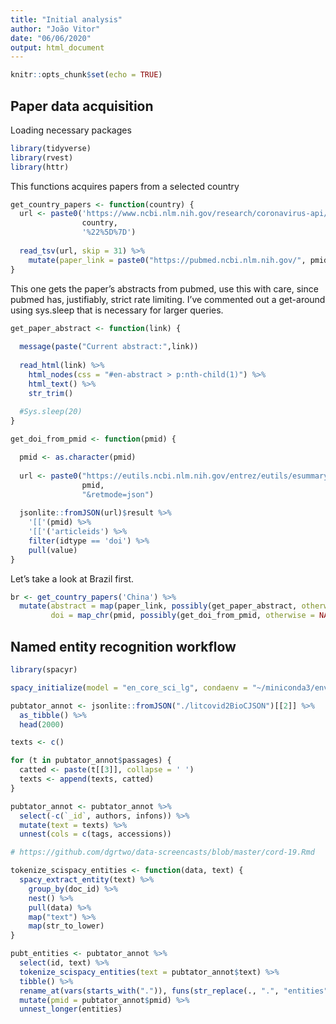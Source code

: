 ```yaml
---
title: "Initial analysis"
author: "João Vitor"
date: "06/06/2020"
output: html_document
---
```


```r
knitr::opts_chunk$set(echo = TRUE)
```

## Paper data acquisition

Loading necessary packages

```r
library(tidyverse)
library(rvest)
library(httr)
```

This functions acquires papers from a selected country

```r
get_country_papers <- function(country) {
  url <- paste0('https://www.ncbi.nlm.nih.gov/research/coronavirus-api/export/tsv?filters=%7B%22countries%22%3A%5B%22', 
                country,
                '%22%5D%7D')
  
  read_tsv(url, skip = 31) %>% 
    mutate(paper_link = paste0("https://pubmed.ncbi.nlm.nih.gov/", pmid))
}
```

This one gets the paper's abstracts from pubmed, use this with care, since
pubmed has, justifiably, strict rate limiting. I've commented out a get-around using sys.sleep
that is necessary for larger queries.

```r
get_paper_abstract <- function(link) {
  
  message(paste("Current abstract:",link))
  
  read_html(link) %>% 
    html_nodes(css = "#en-abstract > p:nth-child(1)") %>% 
    html_text() %>% 
    str_trim()
  
  #Sys.sleep(20)
}
```

```r
get_doi_from_pmid <- function(pmid) {

  pmid <- as.character(pmid)
  
  url <- paste0("https://eutils.ncbi.nlm.nih.gov/entrez/eutils/esummary.fcgi?db=pubmed&id=",
                pmid,
                "&retmode=json")
  
  jsonlite::fromJSON(url)$result %>% 
    '[['(pmid) %>% 
    '[['('articleids') %>% 
    filter(idtype == 'doi') %>% 
    pull(value)
}
```

Let's take a look at Brazil first.

```r
br <- get_country_papers('China') %>% 
  mutate(abstract = map(paper_link, possibly(get_paper_abstract, otherwise = NA)),
         doi = map_chr(pmid, possibly(get_doi_from_pmid, otherwise = NA)))
```

## Named entity recognition workflow

```r
library(spacyr)

spacy_initialize(model = "en_core_sci_lg", condaenv = "~/miniconda3/envs/spacy-proc")
```

```r

pubtator_annot <- jsonlite::fromJSON("./litcovid2BioCJSON")[[2]] %>% 
  as_tibble() %>% 
  head(2000)

```

```r
texts <- c()

for (t in pubtator_annot$passages) {
  catted <- paste(t[[3]], collapse = ' ')
  texts <- append(texts, catted)
}

pubtator_annot <- pubtator_annot %>% 
  select(-c(`_id`, authors, infons)) %>% 
  mutate(text = texts) %>%
  unnest(cols = c(tags, accessions))
```

```r

# https://github.com/dgrtwo/data-screencasts/blob/master/cord-19.Rmd

tokenize_scispacy_entities <- function(data, text) {
  spacy_extract_entity(text) %>%
    group_by(doc_id) %>%
    nest() %>%
    pull(data) %>%
    map("text") %>%
    map(str_to_lower)
}

pubt_entities <- pubtator_annot %>% 
  select(id, text) %>% 
  tokenize_scispacy_entities(text = pubtator_annot$text) %>% 
  tibble() %>% 
  rename_at(vars(starts_with(".")), funs(str_replace(., ".", "entities"))) %>% 
  mutate(pmid = pubtator_annot$pmid) %>% 
  unnest_longer(entities)



```

